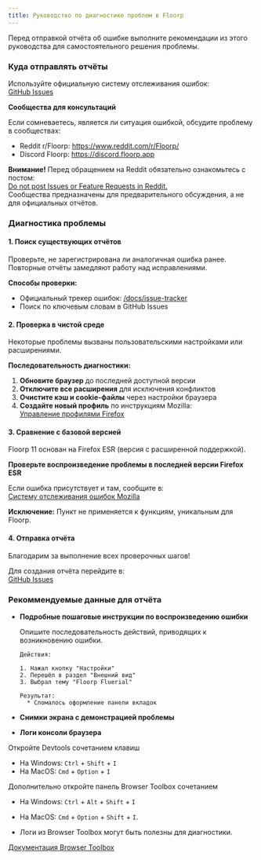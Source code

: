 ```yaml
---
title: Руководство по диагностике проблем в Floorp
---
```


Перед отправкой отчёта об ошибке выполните рекомендации из этого руководства для самостоятельного решения проблемы.

### Куда отправлять отчёты

Используйте официальную систему отслеживания ошибок:  
[GitHub Issues](https://github.com/Floorp-Projects/Floorp/issues)

**Сообщества для консультаций**

Если сомневаетесь, является ли ситуация ошибкой, обсудите проблему в сообществах:

* Reddit r/Floorp: https://www.reddit.com/r/Floorp/
* Discord Floorp: https://discord.floorp.app

**Внимание!** Перед обращением на Reddit обязательно ознакомьтесь с постом:  
[Do not post Issues or Feature Requests in Reddit.](https://www.reddit.com/r/Floorp/comments/19f7762/do_not_post_issues_or_feature_requests_in_reddit/?utm_source=share&utm_medium=web3x&utm_name=web3xcss&utm_term=1&utm_content=share_button)  
Сообщества предназначены для предварительного обсуждения, а не для официальных отчётов.

### Диагностика проблемы

#### 1. Поиск существующих отчётов

Проверьте, не зарегистрирована ли аналогичная ошибка ранее. Повторные отчёты замедляют работу над исправлениями.

**Способы проверки:**
* Официальный трекер ошибок: [/docs/issue-tracker](/docs/issue-tracker)
* Поиск по ключевым словам в GitHub Issues

#### 2. Проверка в чистой среде

Некоторые проблемы вызваны пользовательскими настройками или расширениями.

**Последовательность диагностики:**

1. **Обновите браузер** до последней доступной версии
2. **Отключите все расширения** для исключения конфликтов
3. **Очистите кэш и cookie-файлы** через настройки браузера
4. **Создайте новый профиль** по инструкциям Mozilla:  
[Управление профилями Firefox](https://support.mozilla.org/en-US/kb/profile-manager-create-remove-switch-firefox-profiles)

#### 3. Сравнение с базовой версией

Floorp 11 основан на Firefox ESR (версия с расширенной поддержкой). 

**Проверьте воспроизведение проблемы в последней версии Firefox ESR**

Если ошибка присутствует и там, сообщите в:  
[Систему отслеживания ошибок Mozilla](https://bugzilla.mozilla.org)

**Исключение:** Пункт не применяется к функциям, уникальным для Floorp.

#### 4. Отправка отчёта

Благодарим за выполнение всех проверочных шагов!

Для создания отчёта перейдите в:  
[GitHub Issues](https://github.com/Floorp-Projects/Floorp/issues)

### Рекоммендуемые данные для отчёта
- **Подробные пошаговые инструкции по воспроизведению ошибки**

  Опишите последовательность действий, приводящих к возникновению ошибки.

  ```text
  Действия:

  1. Нажал кнопку "Настройки"
  2. Перешёл в раздел "Внешний вид"
  3. Выбрал тему "Floorp Fluerial"

  Результат:
    * Сломалось оформление панели вкладок
  ```

- **Снимки экрана с демонстрацией проблемы**

- **Логи консоли браузера**

Откройте Devtools сочетанием клавиш
* На Windows: `Ctrl` + `Shift` + `I`
* На MacOS: `Cmd` + `Option` + `I`

Дополнительно откройте панель Browser Toolbox сочетанием

* На Windows: `Ctrl` + `Alt` + `Shift` + `I`
* На MacOS: `Cmd` + `Option` + `Shift` + `I`.

* Логи из Browser Toolbox могут быть полезны для диагностики.

[Документация Browser Toolbox](https://firefox-source-docs.mozilla.org/devtools-user/browser_toolbox/index.html)